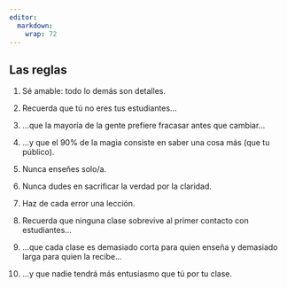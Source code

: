 ```yaml
---
editor: 
  markdown: 
    wrap: 72
---
```


## Las reglas {#rules}

1.  Sé amable: todo lo demás son detalles.

2.  Recuerda que tú no eres tus estudiantes...

3.  ...que la mayoría de la gente prefiere fracasar antes que cambiar...

4.  ...y que el 90% de la magia consiste en saber una cosa más (que tu público).

5.  Nunca enseñes solo/a.

6.  Nunca dudes en sacrificar la verdad por la claridad.

7.  Haz de cada error una lección.

8.  Recuerda que ninguna clase sobrevive al primer contacto con estudiantes...

9.  ...que cada clase es demasiado corta para quien enseña y demasiado larga para quien la recibe...

10. ...y que nadie tendrá más entusiasmo que tú por tu clase.
